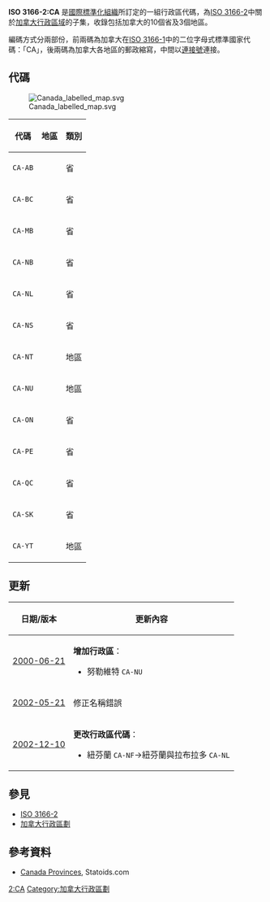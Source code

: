 {{noteTA|G1=地名}}

'''ISO 3166-2:CA''' 是[[國際標準化組織|國際標準化組織]]所訂定的一組行政區代碼，為[[ISO_3166-2|ISO 3166-2]]中關於[[加拿大|加拿大]][[行政區域|行政區域]]的子集，收錄包括加拿大的10個省及3個地區。

編碼方式分兩部份，前兩碼為加拿大在[[ISO_3166-1|ISO 3166-1]]中的二位字母式標準國家代碼：「CA」，後兩碼為加拿大各地區的郵政縮寫，中間以[[連接號|連接號]]連接。

==代碼==
[[File:Canada_labelled_map.svg|thumb]]
{| class="wikitable sortable"
|-
!代碼!!地區!!類別
|-
| <code>CA-AB</code> || {{flag|艾伯塔省}} || 省
|-
| <code>CA-BC</code> || {{flag|卑詩省}} || 省
|-
| <code>CA-MB</code> || {{flag|曼尼托巴}} || 省
|-
| <code>CA-NB</code> || {{flag|新不倫瑞克省}} || 省
|-
| <code>CA-NL</code> || {{flag|紐芬蘭-拉布拉多}} || 省
|-
| <code>CA-NS</code> || {{flag|新斯科舍}} || 省
|-
| <code>CA-NT</code> || {{flag|西北地區 (加拿大)}} || 地區
|-
| <code>CA-NU</code> || {{flag|努納武特}} || 地區
|-
| <code>CA-ON</code> || {{flag|安大略省}} || 省
|-
| <code>CA-PE</code> || {{flag|愛德華王子島}} || 省
|-
| <code>CA-QC</code> || {{flag|魁北克}} || 省
|-
| <code>CA-SK</code> || {{flag|薩斯喀徹溫}} || 省
|-
| <code>CA-YT</code> || {{flag|育空}} || 地區
|}

==更新==
{|class="wikitable"
|-
!日期/版本!!更新內容
|-
|[[ISO_3166-2:2000-06-21|2000-06-21]]
|'''增加行政區'''：
*努勒維特 <code>CA-NU</code>
|-
|[[ISO_3166-2:2002-05-21|2002-05-21]]
|修正名稱錯誤
|-
|[[ISO_3166-2:2002-12-10|2002-12-10]]
|'''更改行政區代碼'''：
*紐芬蘭 <code>CA-NF</code>→紐芬蘭與拉布拉多 <code>CA-NL</code>
|}

==參見==
*[[ISO_3166-2|ISO 3166-2]]
*[[加拿大行政區劃|加拿大行政區劃]]

==參考資料==
*[http://www.statoids.com/uca.html Canada Provinces]{{Wayback|url=http://www.statoids.com/uca.html |date=20180929074540 }}, Statoids.com

{{ISO 3166|state=collapsed}}
[[Category:ISO_3166|2:CA]]
[[Category:加拿大行政區劃|Category:加拿大行政區劃]]